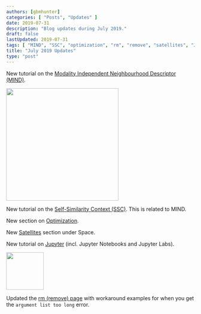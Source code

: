 ```yaml
---
authors: [gbmhunter]
categories: [ "Posts", "Updates" ]
date: 2019-07-31
description: "Blog updates during July 2019."
draft: false
lastUpdated: 2019-07-31
tags: [ "MIND", "SSC", "optimization", "rm", "remove", "satellites", "Jupyter" ]
title: "July 2019 Updates"
type: "post"
---
```



New tutorial on the [Modality Independent Neighbourhood Descriptor (MIND)](/programming/signal-processing/image-processing/image-registration/modality-independent-neighbourhood-descriptor-mind).


<Image src={img_mind_descriptor_search_space} width="300px"></Image>

New tutorial on the [Self-Similarity Context (SSC)](/programming/signal-processing/image-processing/image-registration/self-similarity-context-ssc). This is related to MIND.

New section on [Optimization](/programming/algorithms-and-data-structures/optimization).

New [Satellites](/space/satellites) section under Space.

New tutorial on [Jupyter](/programming/integrated-development-environments-ides/jupyter) (incl. Jupyter Notebooks and Jupyter Labs).


<Image src={img_jupyter_logo} width="100px"></Image>

Updated the [rm (remove) page](/programming/operating-systems/linux/programs/rm-remove) with workaround examples for when you get the `argument list too long` error.